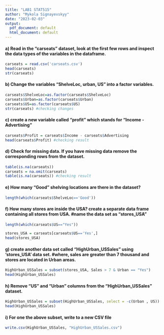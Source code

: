```yaml
---
title: "LAB1 STAT515"
author: "Mykola Signayevskyy"
date: "2023-02-03"
output:
  pdf_document: default
  html_document: default
---
```


#### a) Read in the "carseats" dataset, look at the first few rows and inspect the data types of the variables in the dataframe.

```r
carseats = read.csv('carseats.csv')
head(carseats)
str(carseats)
```

#### b) Change the variables "ShelveLoc, urban, US" into a factor variables.
```r
carseats$ShelveLoc=as.factor(carseats$ShelveLoc)
carseats$Urban=as.factor(carseats$Urban)
carseats$US=as.factor(carseats$US)
str(carseats) #checking changes 
```

#### c) create a new variable called "profit" which stands for "Income - Advertising"
```r
carseats$Profit = carseats$Income - carseats$Advertising
head(carseats$Profit) #checking result
```

#### d) Check for missing data. If you have missing data remove the corresponding rows from the dataset.
```r
table(is.na(carseats))
carseats = na.omit(carseats)
table(is.na(carseats)) #checking result
```

#### e) How many "Good" shelving locations are there in the dataset?
```r
length(which(carseats$ShelveLoc=='Good'))
```

#### f) How many stores are inside the USA? create a separate data frame containing all stores from USA. #name the data set as "stores_USA"
```r
length(which(carseats$US=="Yes"))

stores_USA = carseats[carseats$US=='Yes',]
head(stores_USA)
```

#### g) create another data set called "HighUrban_USSales" using 'stores_USA' data set. #where, sales are greater than 7 thousand and stores are located in Urban areas.
```r
HighUrban_USSales = subset(stores_USA, Sales > 7 & Urban == "Yes")
head(HighUrban_USSales)
```

#### h) Remove "US" and "Urban" columns from the "HighUrban_USSales" dataset.
```r
HighUrban_USSales = subset(HighUrban_USSales, select = -c(Urban , US))
head(HighUrban_USSales)
```
#### i) For one the above subset, write to a new CSV file
```r
write.csv(HighUrban_USSales, "HighUrban_USSales.csv")
```

